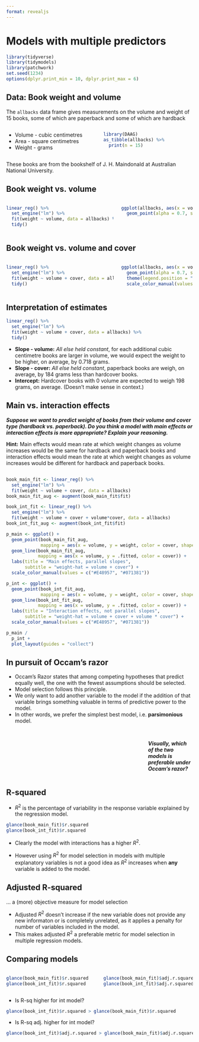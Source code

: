 ```yaml
---
format: revealjs
---
```


# Models with multiple predictors

```r
library(tidyverse)
library(tidymodels)
library(patchwork)
set.seed(1234)
options(dplyr.print_min = 10, dplyr.print_max = 6)
```

## Data: Book weight and volume {.smaller}

The `allbacks` data frame gives measurements on the volume and weight of 15 books, some of which are paperback and some of which are hardback

:::: {.columns}

::: {.column width="50%"}

- Volume - cubic centimetres
- Area - square centimetres
- Weight - grams
:::

::: {.column width="50%"}

```r
library(DAAG)
as_tibble(allbacks) %>%
  print(n = 15)
```
:::

::::


::: aside
These books are from the bookshelf of J. H. Maindonald at Australian National University.
:::

## Book weight vs. volume {.smaller}    

:::: {.columns}

::: {.column width="60%"}

```r
linear_reg() %>%
  set_engine("lm") %>%
  fit(weight ~ volume, data = allbacks) %>%
  tidy()
```
:::

::: {.column width="40%"}

```r
ggplot(allbacks, aes(x = volume, y = weight)) +
  geom_point(alpha = 0.7, size = 3)
```
:::

::::

## Book weight vs. volume and cover {.smaller}

:::: {.columns}

::: {.column width="60%"}

```r
linear_reg() %>%
  set_engine("lm") %>%
  fit(weight ~ volume + cover, data = allbacks) %>%
  tidy()
```
:::

::: {.column width="40%"}

```r
ggplot(allbacks, aes(x = volume, y = weight, color = cover, shape = cover)) +
  geom_point(alpha = 0.7, size = 3) +
  theme(legend.position = "bottom") +
  scale_color_manual(values = c("#E48957", "#071381"))
```
:::

::::

## Interpretation of estimates {.incremental .smaller}

```r
linear_reg() %>%
  set_engine("lm") %>%
  fit(weight ~ volume + cover, data = allbacks) %>%
  tidy()
```
- **Slope - volume:** *All else held constant*, for each additional cubic centimetre books are larger in volume, we would expect the weight to be higher, on average, by 0.718 grams.
- **Slope - cover:** *All else held constant*, paperback books are weigh, on average, by 184 grams less than hardcover books.
- **Intercept:** Hardcover books with 0 volume are expected to weigh 198 grams, on average. (Doesn't make sense in context.)

## Main vs. interaction effects 

***Suppose we want to predict weight of books from their volume and cover type (hardback vs. paperback). Do you think a model with main effects or interaction effects is more appropriate? Explain your reasoning.***

**Hint:** Main effects would mean rate at which weight changes as volume 
increases would be the same for hardback and paperback books and interaction 
effects would mean the rate at which weight changes as volume 
increases would be different for hardback and paperback books.


##  {data-menu-title="Interaction Graph Example"}

```r
book_main_fit <- linear_reg() %>%
  set_engine("lm") %>%
  fit(weight ~ volume + cover, data = allbacks)
book_main_fit_aug <- augment(book_main_fit$fit)

book_int_fit <- linear_reg() %>%
  set_engine("lm") %>%
  fit(weight ~ volume + cover + volume*cover, data = allbacks)
book_int_fit_aug <- augment(book_int_fit$fit)

p_main <- ggplot() +
  geom_point(book_main_fit_aug, 
             mapping = aes(x = volume, y = weight, color = cover, shape = cover), alpha = 0.7) +
  geom_line(book_main_fit_aug, 
            mapping = aes(x = volume, y = .fitted, color = cover)) +
  labs(title = "Main effects, parallel slopes", 
       subtitle = "weight-hat = volume + cover") +
  scale_color_manual(values = c("#E48957", "#071381"))

p_int <- ggplot() +
  geom_point(book_int_fit_aug, 
             mapping = aes(x = volume, y = weight, color = cover, shape = cover), alpha = 0.7) +
  geom_line(book_int_fit_aug, 
            mapping = aes(x = volume, y = .fitted, color = cover)) +
  labs(title = "Interaction effects, not parallel slopes", 
       subtitle = "weight-hat = volume + cover + volume * cover") +
  scale_color_manual(values = c("#E48957", "#071381"))

p_main /
  p_int +
  plot_layout(guides = "collect")
```

## In pursuit of Occam's razor {.incremental}

- Occam's Razor states that among competing hypotheses that predict equally well, the one with the fewest assumptions should be selected.
- Model selection follows this principle.
- We only want to add another variable to the model if the addition of that variable brings something valuable in terms of predictive power to the model.
- In other words, we prefer the simplest best model, i.e. **parsimonious** model.

##  {data-menu-title="Occam's razor" .smaller}

:::: {.columns}

::: {.column width="75%"}

```r
```
:::

::: {.column width="25%"}

***Visually, which of the two models is preferable under Occam's razor?***
:::

::::

## R-squared {.incremental}

- $R^2$ is the percentage of variability in the response variable explained by 
the regression model.

```r
glance(book_main_fit)$r.squared
glance(book_int_fit)$r.squared
```

- Clearly the model with interactions has a higher $R^2$.

- However using $R^2$ for model selection in models with multiple explanatory variables is not a good idea as $R^2$ increases when **any** variable is added to the model.

## Adjusted R-squared

... a (more) objective measure for model selection

- Adjusted $R^2$ doesn't increase if the new variable does not provide any new 
informaton or is completely unrelated, as it applies a penalty for number of 
variables included in the model.
- This makes adjusted $R^2$ a preferable metric for model selection in multiple
regression models.

## Comparing models {.incremental .smaller}

:::: {.columns}

::: {.column width="50%"}

```r
glance(book_main_fit)$r.squared
glance(book_int_fit)$r.squared
```
:::

::: {.column width="50%"}

```r
glance(book_main_fit)$adj.r.squared
glance(book_int_fit)$adj.r.squared
```
:::

::::


- Is R-sq higher for int model?

```r
glance(book_int_fit)$r.squared > glance(book_main_fit)$r.squared 
```

- Is R-sq adj. higher for int model?

```r
glance(book_int_fit)$adj.r.squared > glance(book_main_fit)$adj.r.squared
```


